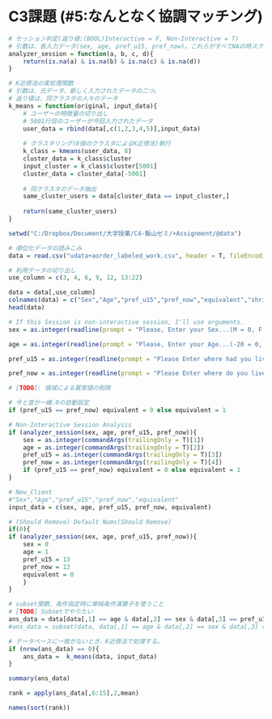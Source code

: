 # C3課題 (#5:なんとなく協調マッチング)

```{r Utility}
# セッション判定(返り値:(BOOL)Interactive = F, Non-Interactive = T)
# 引数は、各入力データ(sex, age, pref_u15, pref_now)。これらがすべてNAの時スクリプトセッションだと判定する。
analyzer_session = function(a, b, c, d){	
	return(is.na(a) & is.na(b) & is.na(c) & is.na(d))
}

# K近傍法の実処理関数
# 引数は、元データ、新しく入力されたデータの二つ。
# 返り値は、同クラスタの人々のデータ
k_means = function(original, input_data){
	# ユーザーの特徴量の切り出し
	# 5001行目のユーザーが今回入力されたデータ
	user_data = rbind(data[,c(1,2,3,4,5)],input_data)
	
	# クラスタリング(8個のクラスタによるK近傍法)執行
	k_class = kmeans(user_data, 8)
	cluster_data = k_class$cluster
	input_cluster = k_class$cluster[5001]
	cluster_data = cluster_data[-5001]
	
	# 同クラスタのデータ抽出
	same_cluster_users = data[cluster_data == input_cluster,]
	
	return(same_cluster_users)
}

```

```{r Read_Data}
setwd("C:/Dropbox/Document/大学授業/C4-飯山ゼミ/+Assignment/@data")

# 順位化データの読みこみ
data = read.csv("udata+aorder_labeled_work.csv", header = T, fileEncoding = 'shift-jis')

# 利用データの切り出し
use_column = c(3, 4, 6, 9, 12, 13:22)

data = data[,use_column]
colnames(data) = c("Sex","Age","pref_u15","pref_now","equivalent","shrimp","conger_eel","tuna","squid","sea_urchin","salmon_roe","egg","fatty flesh","tuna_roll","cucumber")
head(data)

```

```{r interacrive_session}
# If this Session is non-interactive session, I'll use arguments.
sex = as.integer(readline(prompt = "Please, Enter your Sex...(M = 0, F = 1)> "))

age = as.integer(readline(prompt = "Please, Enter your Age...(-20 = 0, 20- = 1, 30- = 2, 40- = 3, 50- = 4, 60- = 5)> "))

pref_u15 = as.integer(readline(prompt = "Please Enter where had you lived in? (Answer in Pref Number)> "))

pref_now = as.integer(readline(prompt = "Please Enter where do you live in? (Answer in Pref Number)> "))

# [TODO]: 値域による異常値の削除

# 今と昔が一緒.0の自動設定
if (pref_u15 == pref_now) equivalent = 0 else equivalent = 1

# Non-Interactive Session Analysis
if (analyzer_session(sex, age, pref_u15, pref_now)){
	sex = as.integer(commandArgs(trailingOnly = T)[1])
	age = as.integer(commandArgs(trailingOnly = T)[2])
	pref_u15 = as.integer(commandArgs(trailingOnly = T)[3])
	pref_now = as.integer(commandArgs(trailingOnly = T)[4])
	if (pref_u15 == pref_now) equivalent = 0 else equivalent = 1
}

# New_Client
#"Sex","Age","pref_u15","pref_now","equivalent"
input_data = c(sex, age, pref_u15, pref_now, equivalent)

# (Should Remove) Default Nums(Should Remove)
if(0){
if (analyzer_session(sex, age, pref_u15, pref_now)){
	sex = 0
	age = 1
	pref_u15 = 13
	pref_now = 13
	equivalent = 0
	}
}
```

```{r harmony_Filtering}
# subset関数、条件指定時に単純条件演算子を使うこと
# [TODO] Subsetでやりたい 
ans_data = data[data[,1] == age & data[,2] == sex & data[,3] == pref_u15 & data[,4] == pref_now & data[,5] == equivalent,]
#ans_data = subset(data, data[,1] == age & data[,2] == sex & data[,3] == pref_u15 & data[,4] == pref_now & data[,5] == equivalent)

# データベースに一致がないとき、K近傍法で処理する。
if (nrow(ans_data) == 0){
	ans_data =  k_means(data, input_data)
}

summary(ans_data)

rank = apply(ans_data[,6:15],2,mean)

names(sort(rank))
```